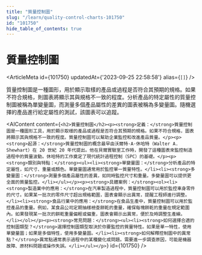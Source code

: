 ```yaml
---
title: "質量控制圖"
slug: "/learn/quality-control-charts-101750"
id: "101750"
hide_table_of_contents: true
---
```



# 質量控制圖

<ArticleMeta id={101750} updatedAt={'2023-09-25 22:58:58'} alias={`[]`} />
<div className='border-solid border-b border-t-0 my-4 border-[var(--ifm-color-gray-300)]' />

質量控制圖是一種圖形，用於顯示取樣的產品或過程是否符合其預期的規格。如果不符合規格，則圖表將顯示其與規格不一致的程度。分析產品的特定屬性的質量控制圖被稱為單變量圖，而測量多個產品屬性的差異的圖表被稱為多變量圖。隨機選擇的產品進行給定屬性的測試，該圖表可以追蹤。

<AIContent content={`<h2>質量控制圖</h2><p><strong>定義：</strong>質量控制圖是一種圖形工具，用於顯示取樣的產品或過程是否符合其預期的規格。如果不符合規格，圖表將顯示其與規格不一致的程度。質量控制圖可以幫助企業監控和改進產品質量。</p><p><strong>起源：</strong>質量控制圖的概念最早由沃爾特·A·休哈特（Walter A. Shewhart）在 20 世紀 20 年代提出。他在貝爾實驗室工作時，開發了這種圖表來監控制造過程中的質量波動。休哈特的工作奠定了現代統計過程控制（SPC）的基礎。</p><p><strong>類別與特點：</strong><ul><li><strong>單變量圖：</strong>分析產品的特定屬性，如尺寸、重量或顏色。單變量圖通常用於監控單一質量特性。</li><li><strong>多變量圖：</strong>測量多個產品屬性的差異，如同時監控尺寸和重量。多變量圖可以提供更全面的質量監控。</li></ul></p><p><strong>具體案例：</strong><ol><li><strong>製造業中的應用：</strong>在汽車製造過程中，質量控制圖可以用於監控車身零件的尺寸。如果某一批次的零件尺寸超出規格範圍，圖表會顯示出異常，提醒工程師進行調整。</li><li><strong>食品行業中的應用：</strong>在食品生產中，質量控制圖可以用於監控產品的重量。例如，某食品公司定期抽樣檢查餅乾的重量，確保每塊餅乾的重量在規定範圍內。如果發現某一批次的餅乾重量偏輕或偏重，圖表會顯示出異常，便於及時調整生產線。</li></ol></p><p><strong>常見問題：</strong><ul><li><strong>如何選擇合適的控制圖類型？</strong>選擇控制圖類型取決於你要監控的質量特性。如果是單一特性，使用單變量圖；如果是多個特性，使用多變量圖。</li><li><strong>如何解釋控制圖中的異常點？</strong>異常點通常表示過程中的某種變化或問題。需要進一步調查原因，可能是機器故障、原材料問題或操作失誤。</li></ul></p>`} id={101750} />
